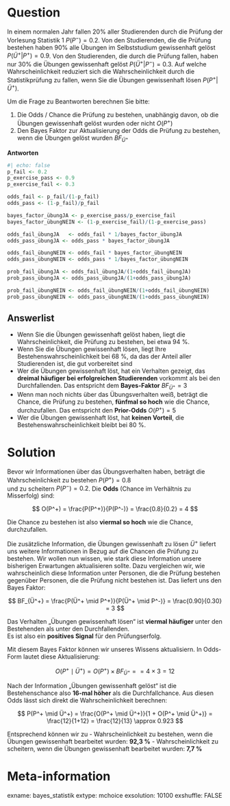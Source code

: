 Question
=======
In einem normalen Jahr fallen 20% aller Studierenden durch die Prüfung der Vorlesung Statistik 1 $P(P^-) = 0.2$. Von den Studierenden, die die Prüfung bestehen haben 90% alle Übungen im Selbststudium gewissenhaft gelöst $P(Ü^+ | P^+) = 0.9$. Von den Studierenden, die durch die Prüfung fallen, haben nur 30% die Übungen gewissenhaft gelöst $P(Ü^+ | P^-) = 0.3$. Auf welche Wahrscheinlichkeit reduziert sich die Wahrscheinlichkeit durch die Statistikprüfung zu fallen, wenn Sie die Übungen gewissenhaft lösen $P(P^+ | Ü^+)$.

Um die Frage zu Beantworten berechnen Sie bitte:

1. Die Odds / Chance die Prüfung zu bestehen, unabhängig davon, ob die Übungen gewissenhaft gelöst wurden oder nicht $O(P^+)$
2. Den Bayes Faktor zur Aktualisierung der Odds die Prüfung zu bestehen, wenn die Übungen gelöst wurden $BF_{Ü^+}$

**Antworten**

```r
#| echo: false
p_fail <- 0.2
p_exercise_pass <- 0.9
p_exercise_fail <- 0.3

odds_fail <- p_fail/(1-p_fail)
odds_pass <- (1-p_fail)/p_fail

bayes_factor_übungJA <- p_exercise_pass/p_exercise_fail
bayes_factor_übungNEIN <- (1-p_exercise_fail)/(1-p_exercise_pass)

odds_fail_übungJA   <- odds_fail * 1/bayes_factor_übungJA
odds_pass_übungJA <- odds_pass * bayes_factor_übungJA

odds_fail_übungNEIN <- odds_fail * bayes_factor_übungNEIN
odds_pass_übungNEIN <- odds_pass * 1/bayes_factor_übungNEIN

prob_fail_übungJA <- odds_fail_übungJA/(1+odds_fail_übungJA)
prob_pass_übungJA <- odds_pass_übungJA/(1+odds_pass_übungJA)

prob_fail_übungNEIN <- odds_fail_übungNEIN/(1+odds_fail_übungNEIN)
prob_pass_übungNEIN <- odds_pass_übungNEIN/(1+odds_pass_übungNEIN)
```

Answerlist
--------


* Wenn Sie die Übungen gewissenhaft gelöst haben, liegt die Wahrscheinlichkeit, die Prüfung zu bestehen, bei etwa 94 %.
* Wenn Sie die Übungen gewissenhaft lösen, liegt Ihre Bestehenswahrscheinlichkeit bei 68 %, da das der Anteil aller Studierenden ist, die gut vorbereitet sind
* Wer die Übungen gewissenhaft löst, hat ein Verhalten gezeigt, das **dreimal häufiger bei erfolgreichen Studierenden** vorkommt als bei den Durchfallenden. Das entspricht dem **Bayes-Faktor** $BF_{Ü^+} = 3$
* Wenn man noch nichts über das Übungsverhalten weiß, beträgt die Chance, die Prüfung zu bestehen, **fünfmal so hoch** wie die Chance, durchzufallen. Das entspricht den **Prior-Odds** $O(P^+) = 5$
* Wer die Übungen gewissenhaft löst, hat **keinen Vorteil**, die Bestehenswahrscheinlichkeit bleibt bei 80 %.  

Solution
========
Bevor wir Informationen über das Übungsverhalten haben, beträgt die Wahrscheinlichkeit zu bestehen $P(P^+) = 0.8$  
und zu scheitern $P(P^-) = 0.2$. Die **Odds** (Chance im Verhältnis zu Misserfolg) sind:

$$
O(P^+) = \frac{P(P^+)}{P(P^-)} = \frac{0.8}{0.2} = 4
$$

Die Chance zu bestehen ist also **viermal so hoch** wie die Chance, durchzufallen. 

Die zusätzliche Information, die Übungen gewissenhaft zu lösen $Ü^+$ liefert uns weitere Informationen in Bezug auf die Chancen die Prüfung zu bestehen. Wir wollen nun wissen, wie stark diese Information unsere bisherigen Erwartungen aktualisieren sollte. Dazu vergleichen wir, wie wahrscheinlich diese Information unter Personen, die die Prüfung bestehen gegenüber Personen, die die Prüfung nicht bestehen ist. Das liefert uns den Bayes Faktor:

$$
BF_{Ü^+} = \frac{P(Ü^+ \mid P^+)}{P(Ü^+ \mid P^-)} = \frac{0.90}{0.30} = 3
$$

Das Verhalten „Übungen gewissenhaft lösen“ ist **viermal häufiger** unter den Bestehenden als unter den Durchfallenden.  
Es ist also ein **positives Signal** für den Prüfungserfolg.

Mit diesem Bayes Faktor können wir unseres Wissens aktualisiern. In Odds-Form lautet diese Aktualisierung:

$$
O(P^+ \mid Ü^+) = O(P^+) \times BF_{Ü^+} = = 4 \times 3 = 12
$$

Nach der Information „Übungen gewissenhaft gelöst“ ist die Bestehenschance also **16-mal höher** als die Durchfallchance. Aus diesen Odds lässt sich direkt die Wahrscheinlichkeit berechnen:

$$
P(P^+ \mid Ü^+) = \frac{O(P^+ \mid Ü^+)}{1 + O(P^+ \mid Ü^+)} 
= \frac{12}{1+12} = \frac{12}{13} \approx 0.923
$$

Entsprechend können wir zu
- Wahrscheinlichkeit zu bestehen, wenn die Übungen gewissenhaft bearbeitet wurden: **92,3 %**
- Wahrscheinlichkeit zu scheitern, wenn die Übungen gewissenhaft bearbeitet wurden: **7,7 %**


Meta-information
=========
exname: bayes_statistik
extype: mchoice 
exsolution: 10100
exshuffle: FALSE
